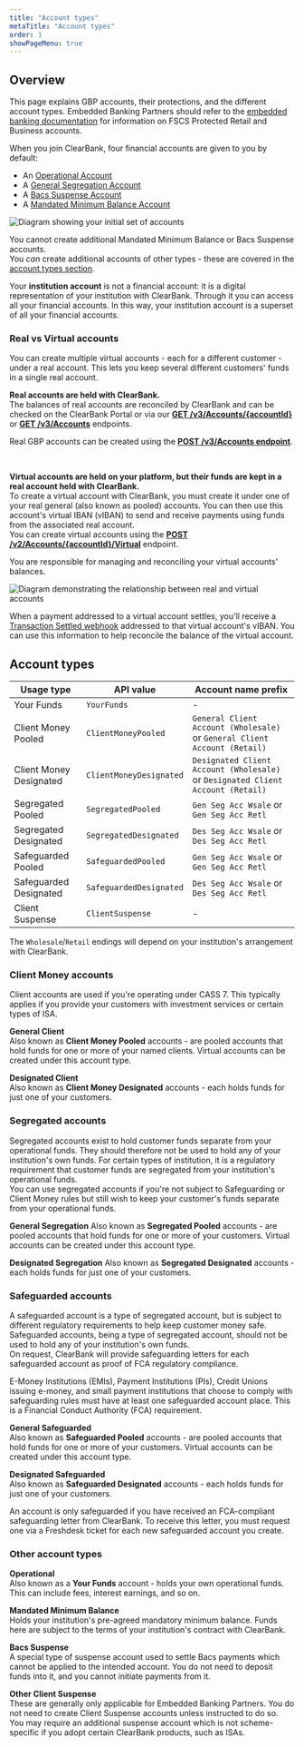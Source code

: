 ```yaml
---
title: "Account types"
metaTitle: "Account types"
order: 1
showPageMenu: true
---
```



## Overview

This page explains GBP accounts, their protections, and the different account types. Embedded Banking Partners should refer to the [embedded banking documentation](/uk/docs/embedded-banking/retail-customers) for information on FSCS Protected Retail and Business accounts.

When you join ClearBank, four financial accounts are given to you by default:

* An [Operational Account](#other-account-types)
* A [General Segregation Account](#segregated-accounts)
* A [Bacs Suspense Account](#other-account-types)
* A [Mandated Minimum Balance Account](#other-account-types)

![Diagram showing your initial set of accounts](/assets/images/Accounts-Day1.svg "Initial set of accounts")

You cannot create additional Mandated Minimum Balance or Bacs Suspense accounts.  
You _can_ create additional accounts of other types - these are covered in the [account types section](account-types).

<Callout colour="blue">
Your <strong>institution account</strong> is not a financial account: it is a digital representation of your institution with ClearBank. Through it you can access all your financial accounts. In this way, your institution account is a superset of all your financial accounts.
</Callout>

### Real vs Virtual accounts

You can create multiple virtual accounts - each for a different customer - under a real account. This lets you keep several different customers' funds in a single real account.

**Real accounts are held with ClearBank.**  
The balances of real accounts are reconciled by ClearBank and can be checked on the ClearBank Portal or via our **[GET /v3/Accounts/\{accountId\}](/uk/docs/gbp-accounts/manage-accounts#get-information-for-an-account-real)** or **[GET /v3/Accounts](/uk/docs/gbp-accounts/manage-accounts#get-information-for-an-account-real)** endpoints.  

Real GBP accounts can be created using the **[POST /v3/Accounts endpoint](/uk/docs/gbp-accounts/manage-accounts#get-all-accounts-real)**.

<br />

**Virtual accounts are held on your platform, but their funds are kept in a real account held with ClearBank.**  
To create a virtual account with ClearBank, you must create it under one of your real general (also known as pooled) accounts. You can then use this account's virtual IBAN (vIBAN) to send and receive payments using funds from the associated real account.  
You can create virtual accounts using the **[POST /v2/Accounts/\{accountId\}/Virtual](/uk/docs/gbp-accounts/manage-accounts#create-accounts-virtual)** endpoint.  

You are responsible for managing and reconciling your virtual accounts' balances.

![Diagram demonstrating the relationship between real and virtual accounts](/assets/images/real-virtual-accounts-explainer.svg "Initial set of accounts")


When a payment addressed to a virtual account settles, you'll receive a [Transaction Settled webhook](../gbp-payments/faster-payments#transaction-settled-webhook) addressed to that virtual account's vIBAN. You can use this information to help reconcile the balance of the virtual account.


## Account types

| Usage type              | API value               | Account name prefix                                                             |
|-------------------------|-------------------------|---------------------------------------------------------------------------------|
| Your Funds              | `YourFunds`             | -                                                                               |
| Client Money Pooled     | `ClientMoneyPooled`     | `General Client Account (Wholesale)` or `General Client Account (Retail)`       |
| Client Money Designated | `ClientMoneyDesignated` | `Designated Client Account (Wholesale)` or `Designated Client Account (Retail)` |
| Segregated Pooled       | `SegregatedPooled`      | `Gen Seg Acc Wsale` or `Gen Seg Acc Retl`                                       |
| Segregated Designated   | `SegregatedDesignated`  | `Des Seg Acc Wsale` or `Des Seg Acc Retl`                                       |
| Safeguarded Pooled      | `SafeguardedPooled`     | `Gen Seg Acc Wsale` or `Gen Seg Acc Retl`                                       |
| Safeguarded Designated  | `SafeguardedDesignated` | `Des Seg Acc Wsale` or `Des Seg Acc Retl`                                       |
| Client Suspense         | `ClientSuspense`        | -                                                                               |

The `Wholesale`/`Retail` endings will depend on your institution's arrangement with ClearBank.

### Client Money accounts

Client accounts are used if you're operating under CASS 7. This typically applies if you provide your customers with investment services or certain types of ISA.

**General Client**  
Also known as **Client Money Pooled** accounts - are pooled accounts that hold funds for one or more of your named clients. Virtual accounts can be created under this account type.

**Designated Client**  
Also known as **Client Money Designated** accounts - each holds funds for just one of your customers.

### Segregated accounts

Segregated accounts exist to hold customer funds separate from your operational funds. They should therefore not be used to hold any of your institution's own funds. For certain types of institution, it is a regulatory requirement that customer funds are segregated from your institution's operational funds.  
You can use segregated accounts if you're not subject to Safeguarding or Client Money rules but still wish to keep your customer's funds separate from your operational funds.

**General Segregation**
Also known as **Segregated Pooled** accounts - are pooled accounts that hold funds for one or more of your customers. Virtual accounts can be created under this account type.

**Designated Segregation**
Also known as **Segregated Designated** accounts - each holds funds for just one of your customers.

### Safeguarded accounts

A safeguarded account is a type of segregated account, but is subject to different regulatory requirements to help keep customer money safe. Safeguarded accounts, being a type of segregated account, should not be used to hold any of your institution's own funds.  
On request, ClearBank will provide safeguarding letters for each safeguarded account as proof of FCA regulatory compliance.

E-Money Institutions (EMIs), Payment Institutions (PIs), Credit Unions issuing e-money, and small payment institutions that choose to comply with safeguarding rules must have at least one safeguarded account place. This is a Financial Conduct Authority (FCA) requirement.

**General Safeguarded**  
Also known as **Safeguarded Pooled** accounts - are pooled accounts that hold funds for one or more of your customers. Virtual accounts can be created under this account type.

**Designated Safeguarded**  
Also known as **Safeguarded Designated** accounts - each holds funds for just one of your customers.

<Callout colour="blue">
An account is only safeguarded if you have received an FCA-compliant safeguarding letter from ClearBank. To receive this letter, you must request one via a Freshdesk ticket for each new safeguarded account you create.
</Callout>

### Other account types

**Operational**  
Also known as a **Your Funds** account - holds your own operational funds. This can include fees, interest earnings, and so on.

**Mandated Minimum Balance**  
Holds your institution's pre-agreed mandatory minimum balance. Funds here are subject to the terms of your institution's contract with ClearBank.

**Bacs Suspense**  
A special type of suspense account used to settle Bacs payments which cannot be applied to the intended account. You do not need to deposit funds into it, and you cannot initiate payments from it.

**Other Client Suspense**  
These are generally only applicable for Embedded Banking Partners. You do not need to create Client Suspense accounts unless instructed to do so. You may require an additional suspense account which is not scheme-specific if you adopt certain ClearBank products, such as ISAs.